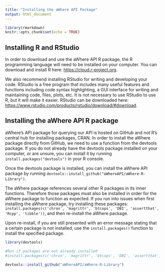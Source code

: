 ```yaml
---
title: "Installing the aWhere API Package"
output: html_document
---
```


```r
library(rmarkdown)
knitr::opts_chunk$set(echo = TRUE)
```

## Installing R and RStudio

In order to download and use the aWhere API R package, the R programming language will need to be installed on your computer. You can download and install R here: <https://cloud.r-project.org>.

We also recommend installing RStudio for writing and developing your code. RStudio is a free program that includes many useful features and functions including code syntax highlighting, a GUI interface for writing and maintaining code, files, plots, etc. It is not necessary to use RStudio to use R, but it will make it easier. RStudio can be downloaded here: <https://www.rstudio.com/products/rstudio/download/#download>.


## Installing the aWhere API R package

aWhere's API package for querying our API is hosted on GitHub and not R's central hub for installing packages, CRAN. In order to install the aWhere package directly from GitHub, we need to use a function from the devtools package. If you do not already have the devtools package installed on your computer, or are unsure, you can install it by running ```install.packages("devtools")``` in your R console.

Once the devtools package is installed, you can install the aWhere API package by running ```devtools::install_github("aWhereAPI/aWhere-R-Library")```.

The aWhere package references several other R packages in its inner functions. Therefore those packages must also be installed in order for the aWhere package to function as expected. If you run into issues when first installing the aWhere package, try installing these packages: ```install.packages(c('chron', 'magrittr', 'btcops', 'DBI', 'assertthat', 'Rcpp', 'tibble'))```, and then re-install the aWhere package. 

Upon re-install, if you are still presented with an error message stating that a certain package is not installed, use the ```install.packages()``` function to install the specified package. 


```r
library(devtools)

#Run if packages are not already installed
#install.packages(c('chron', 'magrittr', 'btcops', 'DBI', 'assertthat', 'Rcpp', 'tibble')
                 
devtools::install_github("aWhereAPI/aWhere-R-Library")

```
